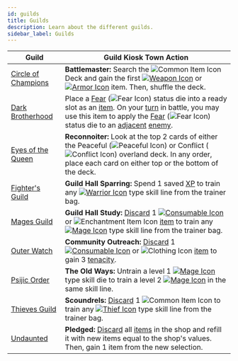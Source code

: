 ```yaml
---
id: guilds
title: Guilds
description: Learn about the different guilds.
sidebar_label: Guilds
---
```


| Guild                                                   | Guild Kiosk Town Action                                                                                                                                                                                                                                                                                                                                                                                                                     |
| ------------------------------------------------------- | ------------------------------------------------------------------------------------------------------------------------------------------------------------------------------------------------------------------------------------------------------------------------------------------------------------------------------------------------------------------------------------------------------------------------------------------- |
| [Circle of Champions](/docs/guilds/circle-of-champions) | **Battlemaster:** Search the <img src="/icons/common-item.svg" alt="Common Item Icon" class="icon-svg" /> Deck and gain the first [<img src="/icons/weapon.svg" alt="Weapon Icon" class="icon-svg" />](/docs/items/types/weapon) or [<img src="/icons/armor.svg" alt="Armor Icon" class="icon-svg" />](/docs/items/types/armor) item. Then, shuffle the deck.                                                                               |
| [Dark Brotherhood](/docs/guilds/dark-brotherhood)       | Place a [Fear](/docs/status-effects/fear) (<img src="/icons/fear.svg" alt="Fear Icon" class="icon-svg" />) status die into a ready slot as an [item](/docs/items). On your [turn](/docs/glossary/turn) in battle, you may use this item to apply the [Fear](/docs/status-effects/fear) (<img src="/icons/fear.svg" alt="Fear Icon" class="icon-svg" />) status die to an [adjacent](/docs/glossary/adjacent) [enemy](/docs/glossary/enemy). |
| [Eyes of the Queen](/docs/guilds/eyes-of-the-queen)     | **Reconnoiter:** Look at the top 2 cards of either the Peaceful (<img src="/icons/peaceful.svg" alt="Peaceful Icon" class="icon-svg" />) or Conflict (<img src="/icons/conflict.svg" alt="Conflict Icon" class="icon-svg" />) overland deck. In any order, place each card on either top or the bottom of the deck.                                                                                                                         |
| [Fighter's Guild](/docs/guilds/fighters-guild)          | **Guild Hall Sparring:** Spend 1 saved [XP](/docs/glossary/xp) to train any [<img src="/icons/warrior.svg" alt="Warrior Icon" class="icon-svg" />](/docs/skill-lines/warrior) type skill line from the trainer bag.                                                                                                                                                                                                                         |
| [Mages Guild](/docs/guilds/mages-guild)                 | **Guild Hall Study:** [Discard](/docs/glossary/discard) 1 [<img src="/icons/consumable.svg" alt="Consumable Icon" class="icon-svg" />](/docs/items/types/consumable) or <img src="/icons/enchantment.svg" alt="Enchantment Item Icon" class="icon-svg" /> [item](/docs/items) to train any [<img src="/icons/mage.svg" alt="Mage Icon" class="icon-svg" />](/docs/skill-lines/mage) type skill line from the trainer bag.                   |
| [Outer Watch](/docs/guilds/outer-watch)                 | **Community Outreach:** [Discard](/docs/glossary/discard) 1 [<img src="/icons/consumable.svg" alt="Consumable Icon" class="icon-svg" />](/docs/items/types/consumable) or <img src="/icons/clothing.svg" alt="Clothing Icon" class="icon-svg" /> [item](/docs/items) to gain 3 [tenacity](/docs/glossary/tenacity).                                                                                                                         |
| [Psijic Order](/docs/guilds/psijic-order)               | **The Old Ways:** Untrain a level 1 [<img src="/icons/mage.svg" alt="Mage Icon" class="icon-svg" />](/docs/skill-lines/mage) type skill die to train a level 2 [<img src="/icons/mage.svg" alt="Mage Icon" class="icon-svg" />](/docs/skill-lines/mage) in the same skill line.                                                                                                                                                             |
| [Thieves Guild](/docs/guilds/thieves-guild)             | **Scoundrels:** [Discard](/docs/glossary/discard) 1 <img src="/icons/common-item.svg" alt="Common Item Icon" class="icon-svg" /> to train any [<img src="/icons/thief.svg" alt="Thief Icon" class="icon-svg" />](/docs/skill-lines/thief) type skill line from the trainer bag.                                                                                                                                                             |
| [Undaunted](/docs/guilds/undaunted)                     | **Pledged:** [Discard](/docs/glossary/discard) all [items](/docs/items) in the shop and refill it with new items equal to the shop's values. Then, gain 1 item from the new selection.                                                                                                                                                                                                                                                      |

